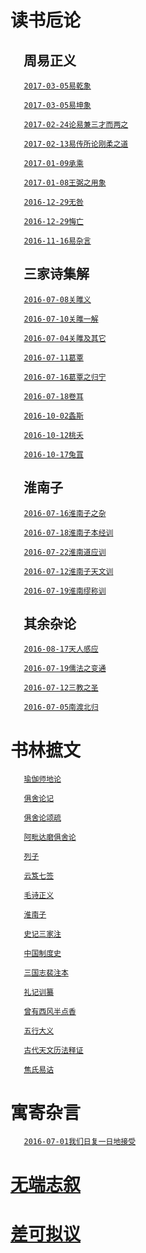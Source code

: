 = 读书卮论 =

== 　周易正义 ==

    [[乾|2017-03-05易乾象]]

    [[坤|2017-03-05易坤象]]

    [[三才|2017-02-24论易兼三才而两之]]

    [[刚柔之道|2017-02-13易传所论刚柔之道]]

    [[承乘|2017-01-09承乘]]

    [[王弼之用象|2017-01-08王弼之用象]]

    [[无咎|2016-12-29无咎]]

    [[悔亡|2016-12-29悔亡]]

    [[易杂言|2016-11-16易杂言]]


== 　三家诗集解 ==
    [[关雎义|2016-07-08关雎义]]

    [[关雎一解|2016-07-10关雎一解]]

    [[关雎及其它|2016-07-04关雎及其它]]

    [[葛覃|2016-07-11葛覃]]

    [[2016-07-16葛覃|2016-07-16葛覃之归宁]]

    [[卷耳|2016-07-18卷耳]]

    [[2016-10-02螽斯]]

    [[2016-10-12桃夭]]

    [[2016-10-17兔罝]]


== 　淮南子 ==
    [[2016-07-16淮南子之杂]]

    [[2016-07-18淮南子本经训]]

    [[2016-07-22淮南道应训]]

    [[2016-07-12淮南子天文训]]

    [[2016-07-19淮南缪称训]]


== 　其余杂论 ==
    [[2016-08-17天人感应]]

    [[2016-07-19儒法之变通]]

    [[2016-07-12三教之圣]]

    [[2016-07-05南渡北归]]

= 书林摭文 =
    [[瑜伽师地论]]
    
    [[俱舍论记]]

    [[俱舍论颂疏]]

    [[阿毗达磨俱舍论]]
    
    [[列子]]
    
    [[云笈七签]]
    
    [[毛诗正义]]
    
    [[淮南子]]
    
    [[史记三家注]]
    
    [[中国制度史]]
    
    [[三国志裴注本]]
    
    [[礼记训纂]]
    
    [[曾有西风半点香]]
    
    [[五行大义]]
    
    [[古代天文历法释证]]
    
    [[焦氏易诂]]

= 寓寄杂言 =
    [[2016-07-01我们日复一日地接受]]

= [[diary/diary|无端志叙]] =

= [[scratchpad|差可拟议]] =
